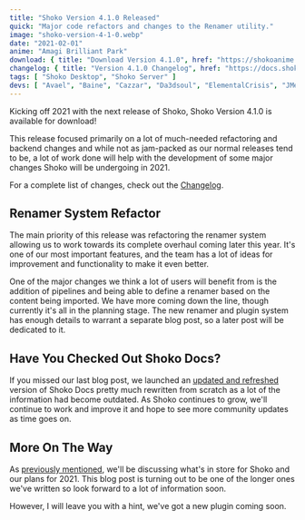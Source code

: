 ```yaml
---
title: "Shoko Version 4.1.0 Released"
quick: "Major code refactors and changes to the Renamer utility."
image: "shoko-version-4-1-0.webp"
date: "2021-02-01"
anime: "Amagi Brilliant Park"
download: { title: "Download Version 4.1.0", href: "https://shokoanime.com/downloads/" }
changelog: { title: "Version 4.1.0 Changelog", href: "https://docs.shokoanime.com/changelog/" }
tags: [ "Shoko Desktop", "Shoko Server" ]
devs: [ "Avael", "Baine", "Cazzar", "Da3dsoul", "ElementalCrisis", "JMediaManager", "Mik1ll", "Mohan226", "Revam" ]
---
```


Kicking off 2021 with the next release of Shoko, Shoko Version 4.1.0 is available for download!

This release focused primarily on a lot of much-needed refactoring and backend changes and while not as jam-packed as our normal releases tend to be, a lot of work done will help with the development of some major changes Shoko will be undergoing in 2021.

For a complete list of changes, check out the [Changelog](https://docs.shokoanime.com/changelog/).

## Renamer System Refactor

The main priority of this release was refactoring the renamer system allowing us to work towards its complete overhaul coming later this year. It's one of our most important features, and the team has a lot of ideas for improvement and functionality to make it even better.

One of the major changes we think a lot of users will benefit from is the addition of pipelines and being able to define a renamer based on the content being imported. We have more coming down the line, though currently it's all in the planning stage. The new renamer and plugin system has enough details to warrant a separate blog post, so a later post will be dedicated to it.

## Have You Checked Out Shoko Docs?

If you missed our last blog post, we launched an [updated and refreshed](https://shokoanime.com/blog/shoko-docs-refresh/) version of Shoko Docs pretty much rewritten from scratch as a lot of the information had become outdated. As Shoko continues to grow, we'll continue to work and improve it and hope to see more community updates as time goes on.

## More On The Way

As [previously mentioned](https://shokoanime.com/blog/shoko-docs-refresh/), we'll be discussing what's in store for Shoko and our plans for 2021. This blog post is turning out to be one of the longer ones we've written so look forward to a lot of information soon.

However, I will leave you with a hint, we've got a new plugin coming soon.
